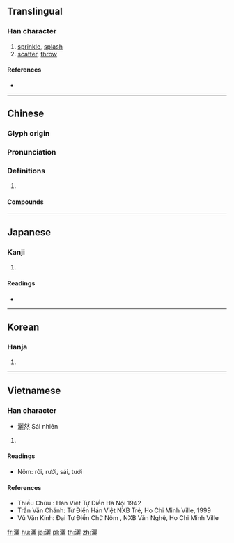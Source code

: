 {{character info/new}}
{{also|洒}}
==Translingual==

===Han character===
{{Han char|rn=85|rad=水|as=19|sn=22|four=31111|canj=EMMP}}

# [[sprinkle]], [[splash]]
# [[scatter]], [[throw]]

====References====
* {{Han ref|kx=0663.110|dkj=18774|dj=1072.060|hdz=31794.070|uh=7051|ud=28753|bh=C578|bd=50552}}

----

==Chinese==
{{zh-forms|s=洒}}

===Glyph origin===
{{Han etym}}

===Pronunciation===
{{zh-pron
|m=sǎ
|c=saa2
|h=pfs=
|md=
|mn=zz:sèe/sá/qz,xm:sè
|mn_note=sèe - vernacular; sá/sè - literary
|w=
|mc=y
|oc=y
|cat=
}}

===Definitions===
{{zh-hanzi}}

# {{rfdef|lang=zh}}

====Compounds====
{{zh-der|灑淚|灑落|灑然|灑灑|灑掃|灑脫}}

----

==Japanese==

===Kanji===
{{ja-kanji|grade=|rs=水19}}

# {{defn|lang=ja|sort=水19}}

====Readings====
* {{ja-readings|on=[[さい]] (sai), [[しゃ]] (sha)|kun=[[そそぐ]] (sosogu)}}

----

==Korean==

===Hanja===
{{ko-hanja|hangeul=[[새]], [[쇄]]|eumhun=|rv=sae, swae|mr=sae, swae|y=say, sway}}

# {{defn|lang=ko|sort=水19}}

----

==Vietnamese==

===Han character===
{{vi-hantu|[[sái]], [[rợi]], [[tẩy]], [[thối]]|rs=水19}}
* 灑然 Sái nhiên
# {{defn|lang=vi|sort=水19}}

====Readings====
* Nôm: rởi, rưới, sái, tưới

====References====
* Thiều Chửu : Hán Việt Tự Điển Hà Nội 1942
* Trần Văn Chánh: Từ Điển Hán Việt NXB Trẻ, Ho Chi Minh Ville, 1999
* Vũ Văn Kính: Đại Tự Điển Chữ Nôm , NXB Văn Nghệ, Ho Chi Minh Ville

[[fr:灑]]
[[hu:灑]]
[[ja:灑]]
[[pl:灑]]
[[th:灑]]
[[zh:灑]]